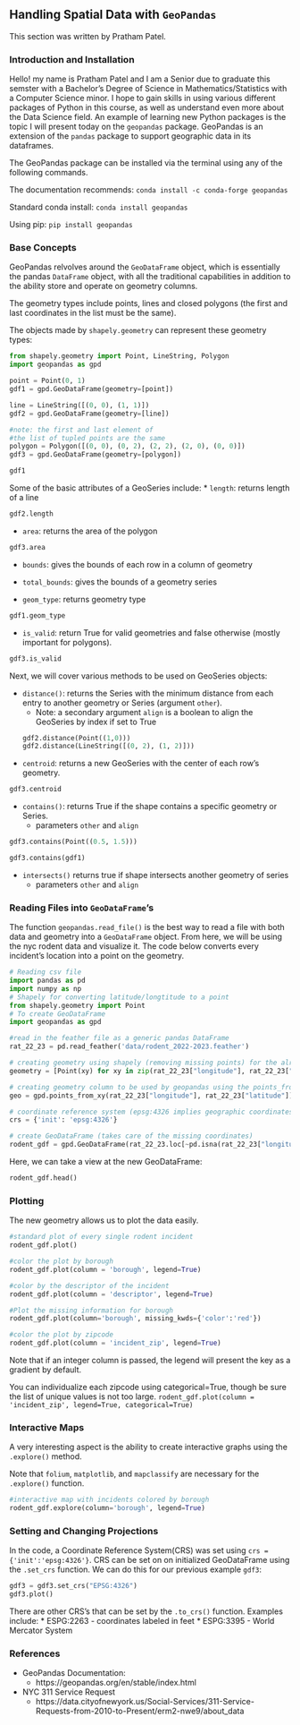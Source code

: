 ## Handling Spatial Data with `GeoPandas`

This section was written by Pratham Patel.

### Introduction and Installation

Hello! my name is Pratham Patel and I am a Senior due to graduate this 
semster with a Bachelor's Degree of Science in Mathematics/Statistics 
with a Computer Science minor. I hope to gain skills in using various 
different packages of Python in this course, as well as understand 
even more about the Data Science field. An example of learning new 
Python packages is the topic I will present today on the `geopandas` 
package. GeoPandas is an extension of the `pandas` package to support 
geographic data in its dataframes.

The GeoPandas package can be installed via the terminal using any of the following commands.

The documentation recommends:
`conda install -c conda-forge geopandas`

Standard conda install:
`conda install geopandas`

Using pip:
`pip install geopandas`

### Base Concepts

GeoPandas relvolves around the `GeoDataFrame` object, which is essentially the 
pandas `DataFrame` object, with all the traditional capabilities in addition to 
the ability store and operate on geometry columns.

The geometry types include points, lines and closed polygons (the first and last 
coordinates in the list must be the same).

The objects made by `shapely.geometry` can represent these geometry types:

```python
from shapely.geometry import Point, LineString, Polygon
import geopandas as gpd

point = Point(0, 1)
gdf1 = gpd.GeoDataFrame(geometry=[point])

line = LineString([(0, 0), (1, 1)])
gdf2 = gpd.GeoDataFrame(geometry=[line])

#note: the first and last element of 
#the list of tupled points are the same
polygon = Polygon([(0, 0), (0, 2), (2, 2), (2, 0), (0, 0)])
gdf3 = gpd.GeoDataFrame(geometry=[polygon])
```

```python
gdf1
```

Some of the basic attributes of a GeoSeries include:
* `length`: returns length of a line
```python
gdf2.length
```

* `area`: returns the area of the polygon
```python
gdf3.area
```

* `bounds`: gives the bounds of each row in a column of geometry

* `total_bounds`: gives the bounds of a geometry series

* `geom_type`: returns geometry type
```python
gdf1.geom_type
```

* `is_valid`: return True for valid geometries and false otherwise (mostly important for polygons).
```python
gdf3.is_valid
```


Next, we will cover various methods to be used on GeoSeries objects:

* `distance()`: returns the Series with the minimum distance from each entry to another geometry or 
Series (argument `other`).
    + Note: a secondary argument `align` is a boolean to align the GeoSeries by index if set to True
```python
gdf2.distance(Point((1,0)))
gdf2.distance(LineString([(0, 2), (1, 2)]))
```

* `centroid`: returns a new GeoSeries with the center of each row's geometry.
```python
gdf3.centroid
```

* `contains()`: returns True if the shape contains a specific geometry or Series.
    + parameters `other` and `align`

```python
gdf3.contains(Point((0.5, 1.5)))
```

```python
gdf3.contains(gdf1)
```


* `intersects()` returns true if shape intersects another geometry of series
    + parameters `other` and `align`

### Reading Files into `GeoDataFrame`'s

The function `geopandas.read_file()` is the best way to read a file 
with both data and geometry into a `GeoDataFrame` object. From 
here, we will be using the nyc rodent data and visualize it. The 
code below converts every incident's location into a point 
on the geometry.

```python
# Reading csv file 
import pandas as pd 
import numpy as np
# Shapely for converting latitude/longtitude to a point
from shapely.geometry import Point 
# To create GeoDataFrame
import geopandas as gpd 

#read in the feather file as a generic pandas DataFrame
rat_22_23 = pd.read_feather('data/rodent_2022-2023.feather')

# creating geometry using shapely (removing missing points) for the already built in longitude and latitude coordinates
geometry = [Point(xy) for xy in zip(rat_22_23["longitude"], rat_22_23["latitude"]) if not Point(xy).is_empty]

# creating geometry column to be used by geopandas using the points_from_xy method
geo = gpd.points_from_xy(rat_22_23["longitude"], rat_22_23["latitude"])

# coordinate reference system (epsg:4326 implies geographic coordinates)
crs = {'init': 'epsg:4326'}

# create GeoDataFrame (takes care of the missing coordinates) 
rodent_gdf = gpd.GeoDataFrame(rat_22_23.loc[~pd.isna(rat_22_23["longitude"]) & ~pd.isna(rat_22_23["latitude"])], crs=crs, geometry=geometry)
```

Here, we can take a view at the new GeoDataFrame:
```python
rodent_gdf.head()
```


### Plotting
The new geometry allows us to plot the data easily.
```python
#standard plot of every single rodent incident
rodent_gdf.plot()

#color the plot by borough
rodent_gdf.plot(column = 'borough', legend=True)

#color by the descriptor of the incident
rodent_gdf.plot(column = 'descriptor', legend=True)

#Plot the missing information for borough
rodent_gdf.plot(column='borough', missing_kwds={'color':'red'})

#color the plot by zipcode
rodent_gdf.plot(column = 'incident_zip', legend=True)
```
Note that if an integer column is passed, the legend will present the key as a gradient by default.

You can individualize each zipcode using categorical=True, though be sure the list 
of unique values is not too large.
`rodent_gdf.plot(column = 'incident_zip', legend=True, categorical=True)`



### Interactive Maps
A very interesting aspect is the ability to create interactive graphs using the `.explore()` method.

Note that `folium`, `matplotlib`, and `mapclassify` are necessary for the `.explore()` function.

```python
#interactive map with incidents colored by borough
rodent_gdf.explore(column='borough', legend=True)
```


### Setting and Changing Projections
In the code, a Coordinate Reference System(CRS) was set using `crs = {'init':'epsg:4326'}`. CRS can be set on on initialized GeoDataFrame using the `.set_crs` function. We can do this for our previous example `gdf3`:

```python
gdf3 = gdf3.set_crs("EPSG:4326")
gdf3.plot()
```

There are other CRS's that can be set by the `.to_crs()` function. 
Examples include:
* ESPG:2263 - coordinates labeled in feet
* ESPG:3395 - World Mercator System


### References

* GeoPandas Documentation: 
    + https://geopandas.org/en/stable/index.html

* NYC 311 Service Request
    + https://data.cityofnewyork.us/Social-Services/311-Service-Requests-from-2010-to-Present/erm2-nwe9/about_data


